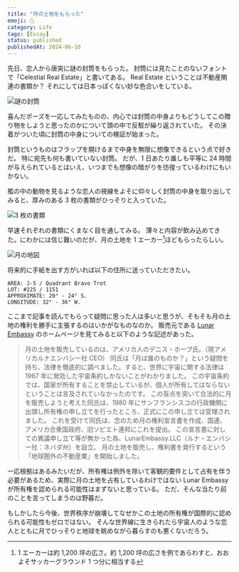 ```yaml
---
title: "月の土地をもらった"
emoji: 🌜
category: Life
tags: [Essay]
status: published
publishedAt: 2024-06-10
---
```


先日、恋人から唐突に謎の封筒をもらった。
封筒には見たことのないフォントで「Celestial Real Estate」と書いてある。
Real Estate ということは不動産関連の書類か？
それにしては日本っぽくない妙な色合いをしている。

![謎の封筒](/images/life/2024-06-10/01.jpg)

喜んだポーズを一応してみたものの、内心では封筒の中身よりもどうしてこの贈り物をしようと思ったのかについて頭の中で反駁が繰り返されていた。
その決着がついた頃に封筒の中身についての検証が始まった。


封筒というものはフラップを開けるまで中身を無限に想像できるという点で好きだ。
特に宛先も何も書いていない封筒。
だが、1 日あたり誰しも平等に 24 時間が与えられているとはいえ、いつまでも想像の暗がりを彷徨っているわけにもいかない。

檻の中の動物を見るような恋人の視線をよそに仰々しく封筒の中身を取り出してみると、厚みのある 3 枚の書類がひっそりと入っていた。

![3 枚の書類](/images/life/2024-06-10/02.jpg "月の土地権利書 / 月の地図 / 月の憲法")

早速それぞれの書類にくまなく目を通してみる。
薄々と内容が飲み込めてきた。にわかには信じ難いのだが、月の土地を 1 エーカー[^1]ほどもらったらしい。

[^1]: 1 エーカーは約 1,200 坪の広さ。約 1,200 坪の広さを例であらわすと、おおよそサッカーグラウンド 1 つ分に相当する

![月の地図](/images/life/2024-06-10/03.jpg "左下の点が私の土地")

将来的に手紙を出す方がいれば以下の住所に送っていただきたい。

```text
AREA: J-5 / Quadrant Bravo Trot
LOT: #225 / 1151
APPROXIMATE: 20° - 24° S.
LONGITUDE: 32° - 36° W.
```

ここまで記事を読んでもらって疑問に思った人は多いと思うが、そもそも月の土地の権利を勝手に主張するのはいかがなものなのか。
販売元である [Lunar Embassy](https://www.lunarembassy.jp) のホームページを見てみると以下のような記述があった。

> 月の土地を販売しているのは、アメリカ人のデニス・ホープ氏。（現アメリカルナエンバシー社 CEO）
> 同氏は「月は誰のものか？」という疑問を持ち、法律を徹底的に調べました。すると、世界に宇宙に関する法律は 1967 年に発効した宇宙条約しかないことがわかりました。
> この宇宙条約では、国家が所有することを禁止しているが、個人が所有してはならないということは言及されていなかったのです。
> この盲点を突いて合法的に月を販売しようと考えた同氏は、1980 年にサンフランシスコの行政機関に出頭し所有権の申し立てを行ったところ、正式にこの申し立ては受理されました。
> これを受けて同氏は、念のため月の権利宣言書を作成、国連、アメリカ合衆国政府、旧ソビエト連邦にこれを提出。
> この宣言書に対しての異議申し立て等が無かった為、LunarEmbassy.LLC（ルナ・エンバシー社：ネバダ州）を設立、
> 月の土地を販売し、権利書を発行するという「地球圏外の不動産業」を開始しました。

一応根拠はあるみたいだが、所有権は例外を除いて客観的要件として占有を伴う必要があるため、実際に月の土地を占有しているわけではない Lunar Embassy が所有権を認められる可能性はまずないと思っている。
ただ、そんな当たり前のことを言ってしまうのは野暮だ。

もしかしたら今後、世界秩序が崩壊してなぜかこの土地の所有権が国際的に認められる可能性もゼロではない。
そんな世界線に生きられたら宇宙人のような恋人とともに月でひっそりと地球を眺めながら暮らすのも悪くないだろう。
